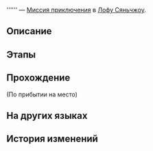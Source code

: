 {{Дополнить|Диалоги.}}
{{Миссия Инфобокс
|id              = 4040201
|Название        = 
|Изображение     = Миссия Освоения .png
|Тип             = Миссия приключения
|События         = 
|Глава           = 
|Условия         = Завершена [[Миссия Освоения]] ''[[Хитрые уловки]]''
|Персонажи       = Первопроходец
|СтартЛокация    = Звёздный дворец
|Мир             = Лофу Сяньчжоу
|Локации         = Звёздный дворец
|Предыдущая      = 
|Следующая       = 
|Награды         = Enhancement Paste: Imaginary*1
}}
'''''' — [[Миссия приключения]] в [[Лофу Сяньчжоу]].

==Описание==
{{Описание|<!--официальное описание из Перекрёстка судеб-->}}

==Этапы==


==Прохождение==
{{Дополнить}}

;(По прибытии на место)
{{Диалог Конец}}

==На других языках==
{{На других языках
|en   = 
|zhs  = 
|zht  = 
|ja   = 
|ko   = 
|es   = 
|fr   = 
|ru   = 
|th   = 
|vi   = 
|de   = 
|id   = 
|pt   = 
}}

==История изменений==
{{История изменений|2.7}}
